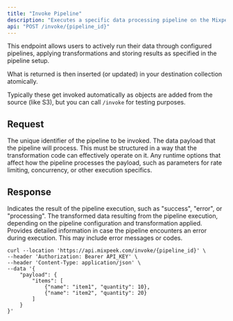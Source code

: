 ```yaml
---
title: "Invoke Pipeline"
description: "Executes a specific data processing pipeline on the Mixpeek platform using a provided payload."
api: "POST /invoke/{pipeline_id}"
---
```


This endpoint allows users to actively run their data through configured pipelines, applying transformations and storing results as specified in the pipeline setup.

What is returned is then inserted (or updated) in your destination collection atomically.

Typically these get invoked automatically as objects are added from the source (like S3), but you can call `/invoke` for testing purposes.

## Request

<ParamField path="pipeline_id" type="string" required>
  The unique identifier of the pipeline to be invoked.
</ParamField>

<ParamField body="payload" type="json" required>
  The data payload that the pipeline will process. This must be structured in a
  way that the transformation code can effectively operate on it.
</ParamField>

<ParamField body="options" type="object" optional>
  Any runtime options that affect how the pipeline processes the payload, such
  as parameters for rate limiting, concurrency, or other execution specifics.
</ParamField>

## Response

<ResponseField name="status" type="string" required>
  Indicates the result of the pipeline execution, such as "success", "error", or
  "processing".
</ResponseField>

<ResponseField name="processed_data" type="json" optional>
  The transformed data resulting from the pipeline execution, depending on the
  pipeline configuration and transformation applied.
</ResponseField>

<ResponseField name="error_details" type="object" optional>
  Provides detailed information in case the pipeline encounters an error during
  execution. This may include error messages or codes.
</ResponseField>

<RequestExample>

```shell Shell
curl --location 'https://api.mixpeek.com/invoke/{pipeline_id}' \
--header 'Authorization: Bearer API_KEY' \
--header 'Content-Type: application/json' \
--data '{
    "payload": {
        "items": [
            {"name": "item1", "quantity": 10},
            {"name": "item2", "quantity": 20}
        ]
    }
}'
```

</RequestExample>
